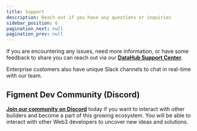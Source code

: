 ```yaml
---
title: Support
description: Reach out if you have any questions or inquiries
sidebar_position: 6
pagination_next: null
pagination_prev: null
---
```


If you are encountering any issues, need more information, or have some feedback to share you can reach out via our [**DataHub Support Center**](https://datahub.zendesk.com/hc/en-us).

Enterprise customers also have unique Slack channels to chat in real-time with our team.

## Figment Dev Community (Discord)

[**Join our community on Discord**](https://figment.io/devchat) today if you want to interact with other builders and become a part of this growing ecosystem. You will be able to interact with other Web3 developers to uncover new ideas and solutions.
